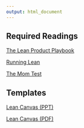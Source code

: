 ```yaml
---
output: html_document
---
```


## Required Readings

[The Lean Product Playbook](https://github.com/jmahieu/Lean-Project/raw/main/The%20Lean%20Product%20Playbook%20-%202015%20-%20Olsen.pdf)

[Running Lean](https://github.com/jmahieu/Lean-Project/raw/main/%5BLean%20Series%5D%20Ash%20Maurya%20-%20Running%20Lean%20(2nd%20edition).pdf)

[The Mom Test](https://github.com/jmahieu/Lean-Project/raw/main/The%20Mom%20Test%20-%20Rob%20Fitzpatrick.pdf)

## Templates

[Lean Canvas (PPT)](https://github.com/jmahieu/Lean-Project/blob/main/lean-canvas.ppt?raw=true)

[Lean Canvas (PDF)](https://github.com/jmahieu/Lean-Project/raw/main/Lean-Canvas.pdf)


